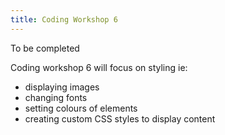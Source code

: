 ```yaml
---
title: Coding Workshop 6
---
```

To be completed

Coding workshop 6 will focus on styling ie:
- displaying images
- changing fonts
- setting colours of elements
- creating custom CSS styles to display content